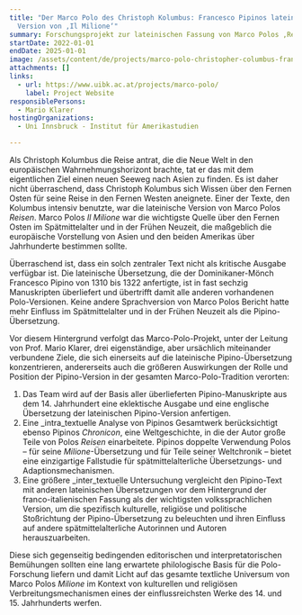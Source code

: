 ```yaml
---
title: "Der Marco Polo des Christoph Kolumbus: Francesco Pipinos lateinische
  Version von ‚Il Milione‘"
summary: Forschungsprojekt zur lateinischen Fassung von Marco Polos ‚Reisen‘
startDate: 2022-01-01
endDate: 2025-01-01
image: /assets/content/de/projects/marco-polo-christopher-columbus-francesco-pipinos-latin-version-il-milione/marco_polo2.png
attachments: []
links:
  - url: https://www.uibk.ac.at/projects/marco-polo/
    label: Project Website
responsiblePersons:
  - Mario Klarer
hostingOrganizations:
  - Uni Innsbruck - Institut für Amerikastudien

---
```

Als Christoph Kolumbus die Reise antrat, die die Neue Welt in den europäischen Wahrnehmungshorizont brachte, tat er das mit dem eigentlichen Ziel einen neuen Seeweg nach Asien zu finden. Es ist daher nicht überraschend, dass Christoph Kolumbus sich Wissen über den Fernen Osten für seine Reise in den Fernen Westen aneignete. Einer der Texte, den Kolumbus intensiv benutzte, war die lateinische Version von Marco Polos _Reisen_. Marco Polos _Il Milione_ war die wichtigste Quelle über den Fernen Osten im Spätmittelalter und in der Frühen Neuzeit, die maßgeblich die europäische Vorstellung von Asien und den beiden Amerikas über Jahrhunderte bestimmen sollte.

Überraschend ist, dass ein solch zentraler Text nicht als kritische Ausgabe verfügbar ist. Die lateinische Übersetzung, die der Dominikaner-Mönch Francesco Pipino von 1310 bis 1322 anfertigte, ist in fast sechzig Manuskripten überliefert und übertrifft damit alle anderen vorhandenen Polo-Versionen. Keine andere Sprachversion von Marco Polos Bericht hatte mehr Einfluss im Spätmittelalter und in der Frühen Neuzeit als die Pipino-Übersetzung.

Vor diesem Hintergrund verfolgt das Marco-Polo-Projekt, unter der Leitung von Prof. Mario Klarer, drei eigenständige, aber ursächlich miteinander verbundene Ziele, die sich einerseits auf die lateinische Pipino-Übersetzung konzentrieren, andererseits auch die größeren Auswirkungen der Rolle und Position der Pipino-Version in der gesamten Marco-Polo-Tradition verorten:

1.  Das Team wird auf der Basis aller überlieferten Pipino-Manuskripte aus dem 14. Jahrhundert eine eklektische Ausgabe und eine englische Übersetzung der lateinischen Pipino-Version anfertigen.
2.  Eine _intra_textuelle Analyse von Pipinos Gesamtwerk berücksichtigt ebenso Pipinos _Chronicon_, eine Weltgeschichte, in die der Autor große Teile von Polos _Reisen_ einarbeitete. Pipinos doppelte Verwendung Polos – für seine _Milione_\-Übersetzung und für Teile seiner Weltchronik – bietet eine einzigartige Fallstudie für spätmittelalterliche Übersetzungs- und Adaptionsmechanismen.
3.  Eine größere _inter_textuelle Untersuchung vergleicht den Pipino-Text mit anderen lateinischen Übersetzungen vor dem Hintergrund der franco-italienischen Fassung als der wichtigsten volkssprachlichen Version, um die spezifisch kulturelle, religiöse und politische Stoßrichtung der Pipino-Übersetzung zu beleuchten und ihren Einfluss auf andere spätmittelalterliche Autorinnen und Autoren herauszuarbeiten.

Diese sich gegenseitig bedingenden editorischen und interpretatorischen Bemühungen sollten eine lang erwartete philologische Basis für die Polo-Forschung liefern und damit Licht auf das gesamte textliche Universum von Marco Polos _Milione_ im Kontext von kulturellen und religiösen Verbreitungsmechanismen eines der einflussreichsten Werke des 14. und 15. Jahrhunderts werfen.